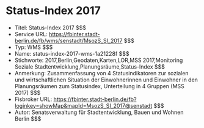 # Status-Index 2017
- Titel: Status-Index 2017 $$$
- Service URL: https://fbinter.stadt-berlin.de/fb/wms/senstadt/MsozS_SI_2017 $$$
- Typ: WMS $$$
- Name: status-index-2017-wms-1a21228f $$$
- Stichworte: 2017,Berlin,Geodaten,Karten,LOR,MSS 2017,Monitoring Soziale Stadtentwicklung,Planungsräume,Status-Index $$$
- Anmerkung: Zusammenfassung von 4 Statusindikatoren zur sozialen und wirtschaftlichen Situation der Einwohnerinnen und Einwohner in den Planungsräumen zum Statusindex, Unterteilung in 4 Gruppen (MSS 2017) $$$
- Fisbroker URL: https://fbinter.stadt-berlin.de/fb?loginkey=showMap&mapId=MsozS_SI_2017@senstadt $$$
- Autor: Senatsverwaltung für Stadtentwicklung, Bauen und Wohnen Berlin $$$

